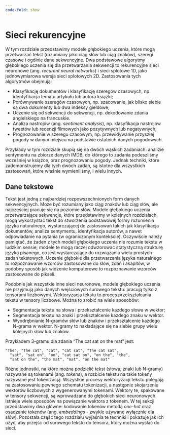```yaml
---
code-fold: show
---
```


# Sieci rekurencyjne

W tym rozdziale przedstawimy modele głębokiego uczenia, które mogą przetwarzać tekst (rozumiany jako ciąg słów lub ciąg znaków), szeregi czasowe i ogólnie dane sekwencyjne.
Dwa podstawowe algorytmy głębokiego uczenia się dla przetwarzania sekwencji to rekurencyjne sieci neuronowe (ang. *recurent neural networks*) i sieci splotowe 1D, jako jednowymiarowa wersja sieci splotowych 2D.
Zastosowania tych algorytmów obejmują:

-   Klasyfikację dokumentów i klasyfikację szeregów czasowych, np. identyfikacja tematu artykułu lub autora książki;
-   Porównywanie szeregów czasowych, np. szacowanie, jak blisko siebie są dwa dokumenty lub dwa indeksy giełdowe;
-   Uczenie się od sekwencji do sekwencji, np. dekodowanie zdania angielskiego na francuskie.
-   Analiza nastrojów (ang. *sentiment analysis*), np. klasyfikacja nastrojów tweetów lub recenzji filmowych jako pozytywnych lub negatywnych;
-   Prognozowanie w szeregu czasowym, np. przewidywanie przyszłej pogody w danym miejscu na podstawie ostatnich danych pogodowych.

Przykłady w tym rozdziale skupią się na dwóch wąskich zadaniach: analizie sentymentu na zbiorze danych IMDB, do którego to zadania podeszliśmy wcześniej w książce, oraz prognozowaniu pogody.
Jednak techniki, które zademonstrujemy dla tych dwóch zadań, są istotne dla wszystkich zastosowań, które właśnie wymieniliśmy, i wielu innych.

## Dane tekstowe

Tekst jest jedną z najbardziej rozpowszechnionych form danych sekwencyjnych.
Może być rozumiany jako ciąg znaków lub ciąg słów, ale najczęściej pracuje się na poziomie słów.
Modele głębokiego uczenia przetwarzające sekwencje, które przedstawimy w kolejnych rozdziałach, mogą wykorzystać tekst do stworzenia podstawowej formy rozumienia języka naturalnego, wystarczającej do zastosowań takich jak klasyfikacja dokumentów, analiza sentymentu, identyfikacja autorów, a nawet odpowiadanie na pytania (w ograniczonym kontekście).
Oczywiście należy pamiętać, że żaden z tych modeli głębokiego uczenia nie rozumie tekstu w ludzkim sensie; modele te mogą raczej odwzorować statystyczną strukturę języka pisanego, co jest wystarczające do rozwiązania wielu prostych zadań tekstowych.
Uczenie głębokie dla przetwarzania języka naturalnego to rozpoznawanie wzorców zastosowane do słów, zdań i akapitów, w podobny sposób jak widzenie komputerowe to rozpoznawanie wzorców zastosowane do pikseli.

Podobnie jak wszystkie inne sieci neuronowe, modele głębokiego uczenia nie przyjmują jako danych wejściowych surowego tekstu: pracują tylko z tensorami liczbowymi.
Wektoryzacja tekstu to proces przekształcania tekstu w tensory liczbowe.
Można to zrobić na wiele sposobów:

-   Segmentacja tekstu na słowa i przekształcenie każdego słowa w wektor;
-   Segmentacja tekstu na znaki i przekształcenie każdego znaku w wektor.
-   Wyodrębnianie N-gramów słów lub znaków i przekształcenie każdego N-grama w wektor. N-gramy to nakładające się na siebie grupy wielu kolejnych słów lub znaków.

Przykładem 3-gramu dla zdania "The cat sat on the mat" jest:

    "The", "The cat", "cat", "cat sat", "The cat sat",
      "sat", "sat on", "on", "cat sat on", "on the", "the",
      "sat on the", "the mat", "mat", "on the mat"

Różne jednostki, na które można podzielić tekst (słowa, znaki lub N-gramy) nazywane są tokenami (ang. *tokens*), a rozbicie tekstu na takie tokeny nazywane jest tokenizacją.
Wszystkie procesy wektoryzacji tekstu polegają na zastosowaniu pewnego schematu tokenizacji, a następnie skojarzeniu wektorów liczbowych z wygenerowanymi tokenami.
Wektory te, spakowane w tensory sekwencji, są wprowadzane do głębokich sieci neuronowych.
Istnieje wiele sposobów na powiązanie wektora z tokenem.
W tej sekcji przedstawimy dwa główne: kodowanie tokenów metodą *one-hot* oraz osadzanie tokenów (ang. *embeddings* - zwykle używane wyłącznie dla słów).
Pozostała część tego rozdziału wyjaśnia te techniki i pokazuje jak ich użyć, aby przejść od surowego tekstu do tensora, który można wysłać do sieci.
